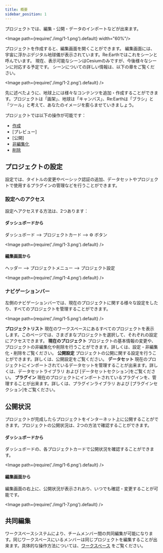 ```yaml
---
title: 概要
sidebar_position: 1
---
```


プロジェクトでは、編集・公開・データのインポートなどが出来ます。

<Image path={require('./img/1-1.png').default} width="60%"/>

プロジェクトを作成すると、編集画面を開くことができます。
編集画面には、宇宙に浮かぶデジタル地球儀が表示されています。Re:Earthではこれをシーンと呼んでいます。
現在、表示可能なシーンはCesiumのみですが、今後様々なシーンに対応する予定です。
シーンについての詳しい情報は、以下の章をご覧ください。

<Image path={require('./img/1-2.png').default} />

先に述べたように、地球上には様々なコンテンツを追加・作成することができます。プロジェクトは「画架」、地球は「キャンバス」、Re:Earthは「ブラシ」と「ツール」と考えて、あなたのイメージを膨らませていきましょう。

プロジェクトでは以下の操作が可能です：

- [作成](ja/user-manual/project-and-workspace/project/create-a-new-project)
- [プレビュー]
- [公開]
- [非編集化](ja/user-manual/project-and-workspace/project/settings-archiving-and-deleting)
- [削除](ja/user-manual/project-and-workspace/project/settings-archiving-and-deleting)

## プロジェクトの設定

設定では、タイトルの変更やベーシック認証の追加、データセットやプロジェクトで使用するプラグインの管理などを行うことができます。

### 設定へのアクセス

設定へアクセスする方法は、2つあります：

#### ダッシュボードから

ダッシュボード —> プロジェクトカード —> ⚙️ ボタン

<Image path={require('./img/1-3.png').default} />

#### 編集画面から

ヘッダー —> プロジェクトメニュー —> プロジェクト設定

<Image path={require('./img/1-4.png').default} />

### ナビゲーションバー

左側のナビゲーションバーでは、現在のプロジェクトに関する様々な設定をしたり、すべてのプロジェクトを管理することができます。

<Image path={require('./img/1-5.png').default} />

<Order>
  <List>
    <strong>プロジェクトリスト</strong> 現在のワークスペースにあるすべてのプロジェクトを表示します。このページでは、さまざまなプロジェクトを選択して、それぞれの設定にアクセスできます。
  </List>
  <List>
    <strong>現在のプロジェクト</strong> プロジェクトの基本情報の変更や、プロジェクトの非編集化や削除を行うことができます。詳しくは、<Link to="ja/user-manual/project-and-workspace/project/settings-archiving-and-deleting">設定・非編集化・削除</Link>をご覧ください。
  </List>
  <List>
    <strong>公開設定</strong> プロジェクトの公開に関する設定を行うことができます。詳しくは、<Link to="ja/user-manual/project-and-workspace/project/public-settings">公開設定</Link>をご覧ください。
  </List>
  <List>
    <strong>データセット</strong> 現在のプロジェクトにインポートされているデータセットを管理することが出来ます。詳しくは、<Link to="ja/user-manual/project-and-workspace/project/dataset-library">データセットライブラリ</Link> および [データセットセクション]をご覧ください。
  </List>
  <List>
    <strong>プラグイン</strong> 現在のプロジェクトにインポートされているプラグインを、管理することが出来ます。詳しくは、<Link to="ja/user-manual/project-and-workspace/project/plugin-library">プラグインライブラリ</Link> および [プラグインセクション]をご覧ください。
  </List>
</Order>

## 公開状況

プロジェクトが完成したらプロジェクトをインターネット上に公開することができます。プロジェクトの公開状況は、2つの方法で確認することができます。

#### ダッシュボードから

ダッシュボードの、各プロジェクトカードで公開状況を確認することができます。

<Image path={require('./img/1-6.png').default} />

#### 編集画面から

編集画面の右上に、公開状況が表示されおり、いつでも確認・変更することが可能です。

<Image path={require('./img/1-7.png').default} />

## 共同編集

ワークスペースシステムにより、チームメンバー間の共同編集が可能になります。同じワークスペースにいるメンバーは同じプロジェクトを編集することが出来ます。具体的な操作方法については、[ワークスペース](ja/user-manual/project-and-workspace/workspace/overview) をご覧ください。

